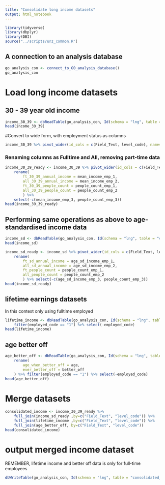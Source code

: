 ```yaml
---
title: "Consolidate long income datasets"
output: html_notebook
---
```


```r
library(tidyverse)
library(dbplyr)
library(DBI)
source("../scripts/unz_common.R")
```

## A connection to an analysis database
```r
go_analysis_con <- connect_to_GO_analysis_database()
go_analysis_con
```

# Load long income datasets

## 30 - 39 year old income

```r
income_30_39 <- dbReadTable(go_analysis_con, Id(schema = "lng", table = "cen_annual_3_avg_income_30_39"))
head(income_30_39)
```

#Convert to wide form, with employment status as columns
```r
income_30_39 %>% pivot_wider(id_cols = c(Field_Text, level_code), names_from = "employed_code", values_from = c("mean_income", "people_count"), names_prefix = "emp_")
```

### Renaming columns as Fulltime and All, removing part-time data
```r
income_30_39_ready <- income_30_39 %>% pivot_wider(id_cols = c(Field_Text, level_code), names_from = "employed_code", values_from = c("mean_income", "people_count"), names_prefix = "emp_") %>%
    rename(
        ft_30_39_annual_income = mean_income_emp_1, 
        all_30_39_annual_income = mean_income_emp_2,
        ft_30_39_people_count = people_count_emp_1,
        all_30_39_people_count = people_count_emp_2
        ) %>% 
    select(-c(mean_income_emp_3, people_count_emp_3))
head(income_30_39_ready)
```

## Performing same operations as above to age-standardised income data
```r
income_sd <- dbReadTable(go_analysis_con, Id(schema = "lng", table = "cen_inc_age_sd_annual"))
head(income_sd)
```

```r
income_sd_ready <- income_sd %>% pivot_wider(id_cols = c(Field_Text, level_code), names_from = "employed_code", values_from = c("age_sd_income", "people_count"), names_prefix = "emp_") %>%
    rename(
        ft_sd_annual_income = age_sd_income_emp_1, 
        all_sd_annual_income = age_sd_income_emp_2,
        ft_people_count = people_count_emp_1,
        all_people_count = people_count_emp_2
        ) %>% select(-c(age_sd_income_emp_3, people_count_emp_3))
head(income_sd_ready)
```

## lifetime earnings datasets
In this context only using fulltime employed
```r
lifetime_income <- dbReadTable(go_analysis_con, Id(schema = "lng", table = "cen_lifetime_income")) %>% 
    filter(employed_code == "1") %>% select(-employed_code)
head(lifetime_income)
```

## age better off
```r
age_better_off <- dbReadTable(go_analysis_con, Id(schema = "lng", table = "age_better_off")) %>%
    rename(
        age_when_better_off = age,
        ever_better_off = better_off
    ) %>% filter(employed_code == "1") %>% select(-employed_code)
head(age_better_off)
```


# Merge datasets
```r
consolidated_income <- income_30_39_ready %>% 
    full_join(income_sd_ready ,by=c("Field_Text", "level_code")) %>% 
    full_join(lifetime_income ,by=c("Field_Text", "level_code")) %>%
    full_join(age_better_off, by=c("Field_Text", "level_code"))
head(consolidated_income)

```

# output merged income dataset
REMEMBER, lifetime income and better off data is only for full-time employees
```r
dbWriteTable(go_analysis_con, Id(schema = "lng", table = "consolidated_income"), consolidated_income, overwrite = TRUE)
```

